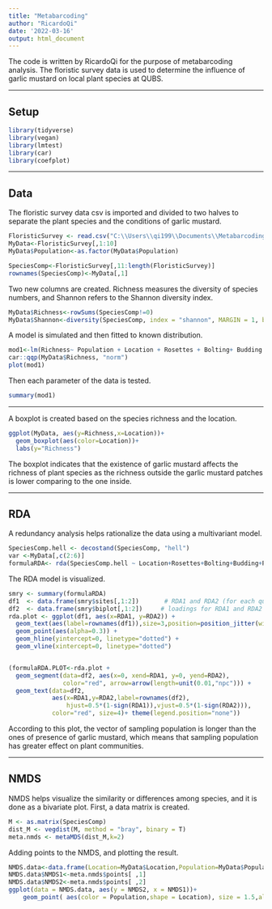 ```yaml
---
title: "Metabarcoding"
author: "RicardoQi"
date: '2022-03-16'
output: html_document
---
```

The code is written by RicardoQi for the purpose of metabarcoding analysis. The floristic survey data is used to determine the influence of garlic mustard on local plant species at QUBS.

***

## Setup
```r
library(tidyverse)
library(vegan)
library(lmtest)
library(car)
library(coefplot)
```
***
## Data
The floristic survey data csv is imported and divided to two halves to separate the plant species and the conditions of garlic mustard.
```r
FloristicSurvey <- read.csv("C:\\Users\\qi199\\Documents\\Metabarcoding\\Data\\FloristicSurvey.csv")
MyData<-FloristicSurvey[,1:10]
MyData$Population<-as.factor(MyData$Population)

SpeciesComp<-FloristicSurvey[,11:length(FloristicSurvey)]
rownames(SpeciesComp)<-MyData[,1]
```
Two new columns are created. Richness measures the diversity of species numbers, and Shannon refers to the Shannon diversity index.
```r
MyData$Richness<-rowSums(SpeciesComp!=0)
MyData$Shannon<-diversity(SpeciesComp, index = "shannon", MARGIN = 1, base = exp(1))
```
A model is simulated and then fitted to known distribution.
```r
mod1<-lm(Richness~ Population + Location + Rosettes + Bolting+ Budding + Bud_Flw, data = MyData)
car::qqp(MyData$Richness, "norm")
plot(mod1)  
```  

Then each parameter of the data is tested.
```r
summary(mod1)
```

***

A boxplot is created based on the species richness and the location.
```r
ggplot(MyData, aes(y=Richness,x=Location))+
  geom_boxplot(aes(color=Location))+
  labs(y="Richness")
```

The boxplot indicates that the existence of garlic mustard affects the richness of plant species as the richness outside the garlic mustard patches is lower comparing to the one inside. 

***

## RDA
A redundancy analysis helps rationalize the data using a multivariant model.
```r
SpeciesComp.hell <- decostand(SpeciesComp, "hell")
var <-MyData[,c(2:6)]
formulaRDA<- rda(SpeciesComp.hell ~ Location+Rosettes+Bolting+Budding+Population, data=var, scale=T)
```
The RDA model is visualized.
```r
smry <- summary(formulaRDA)
df1  <- data.frame(smry$sites[,1:2])       # RDA1 and RDA2 (for each quadrate)
df2  <- data.frame(smry$biplot[,1:2])     # loadings for RDA1 and RDA2 (for each variable)
rda.plot <- ggplot(df1, aes(x=RDA1, y=RDA2)) + 
  geom_text(aes(label=rownames(df1)),size=3,position=position_jitter(width=.2,height=.2)) +
  geom_point(aes(alpha=0.3)) +
  geom_hline(yintercept=0, linetype="dotted") +
  geom_vline(xintercept=0, linetype="dotted")  


(formulaRDA.PLOT<-rda.plot +
  geom_segment(data=df2, aes(x=0, xend=RDA1, y=0, yend=RDA2), 
               color="red", arrow=arrow(length=unit(0.01,"npc"))) +
  geom_text(data=df2, 
            aes(x=RDA1,y=RDA2,label=rownames(df2),
                hjust=0.5*(1-sign(RDA1)),vjust=0.5*(1-sign(RDA2))), 
            color="red", size=4)+ theme(legend.position="none"))
```

According to this plot, the vector of sampling population is longer than the ones of presence of garlic mustard, which means that sampling population has greater effect on plant communities. 

***

## NMDS
NMDS helps visualize the similarity or differences among species, and it is done as a bivariate plot. First, a data matrix is created. 
```r
M <- as.matrix(SpeciesComp)
dist_M <- vegdist(M, method = "bray", binary = T)
meta.nmds <- metaMDS(dist_M,k=2)
```

Adding points to the NMDS, and plotting the result.
```r
NMDS.data<-data.frame(Location=MyData$Location,Population=MyData$Population) 
NMDS.data$NMDS1<-meta.nmds$points[ ,1] 
NMDS.data$NMDS2<-meta.nmds$points[ ,2] 
ggplot(data = NMDS.data, aes(y = NMDS2, x = NMDS1))+ 
    geom_point( aes(color = Population,shape = Location), size = 1.5,alpha=0.6)
```